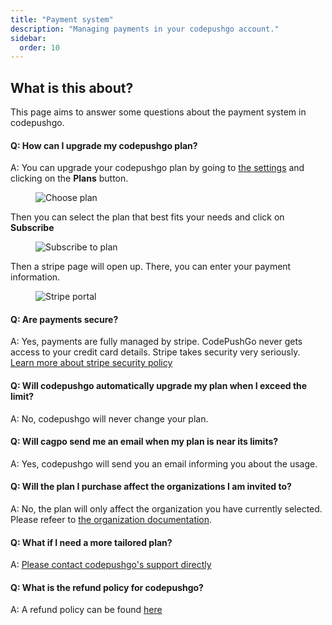 ```yaml
---
title: "Payment system"
description: "Managing payments in your codepushgo account."
sidebar:
  order: 10
---
```


## What is this about?

This page aims to answer some questions about the payment system in codepushgo.

#### Q: How can I upgrade my codepushgo plan?
A: You can upgrade your codepushgo plan by going to [the settings](/docs/webapp/settings/#how-to-get-to-the-settings-page) and clicking on the **Plans** button.

<figure><img src="/plans-button.webp" alt="Choose plan" /><figcaption></figcaption></figure>

Then you can select the plan that best fits your needs and click on **Subscribe**

<figure><img src="/plans-subscribe.webp" alt="Subscribe to plan" /><figcaption></figcaption></figure>

Then a stripe page will open up. There, you can enter your payment information.

<figure><img src="/plans-stripe.webp" alt="Stripe portal" /><figcaption></figcaption></figure>

#### Q: Are payments secure?
A: Yes, payments are fully managed by stripe. CodePushGo never gets access to your credit card details. Stripe takes security very seriously. [Learn more about stripe security policy](https://stripe.com/docs/security/)

#### Q: Will codepushgo automatically upgrade my plan when I exceed the limit?
A: No, codepushgo will never change your plan.

#### Q: Will cagpo send me an email when my plan is near its limits?
A: Yes, codepushgo will send you an email informing you about the usage.

#### Q: Will the plan I purchase affect the organizations I am invited to?
A: No, the plan will only affect the organization you have currently selected. 
Please refeer to [the organization documentation](/docs/webapp/organization-system/#q-how-is-billing-done-within-orgs).

#### Q: What if I need a more tailored plan?
A: [Please contact codepushgo's support directly](/docs/getting-help#support-by-chat)

#### Q: What is the refund policy for codepushgo?
A:  A refund policy can be found [here](https://codepushgo.com/return/)
